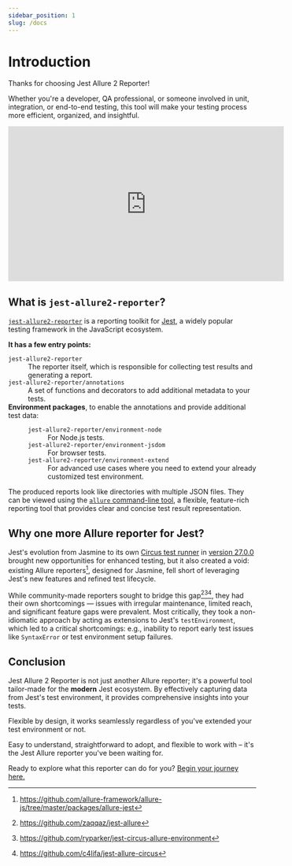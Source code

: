 ```yaml
---
sidebar_position: 1
slug: /docs
---
```


# Introduction

Thanks for choosing Jest Allure 2 Reporter!

Whether you're a developer, QA professional, or someone involved in unit, integration, or end-to-end testing, this tool will make your testing process more efficient, organized, and insightful.

<div className="text--center">
  <iframe width="560" height="315" src="https://www.youtube.com/embed/NpEaa2P7qZI" title="YouTube video player" frameBorder={0} allow="accelerometer; autoplay; clipboard-write; encrypted-media; gyroscope; picture-in-picture; web-share" allowFullScreen></iframe>
</div>

## What is `jest-allure2-reporter`?

[`jest-allure2-reporter`](https://www.npmjs.com/package/jest-allure2-reporter) is a reporting toolkit for [Jest](https://jestjs.io/), a widely popular testing framework in the JavaScript ecosystem.

**It has a few entry points:**

<dl>
  <dt><code>jest-allure2-reporter</code></dt>
  <dd>The reporter itself, which is responsible for collecting test results and generating a report.</dd>
  <dt><code>jest-allure2-reporter/annotations</code></dt>
  <dd>A set of functions and decorators to add additional metadata to your tests.</dd>
  <dt>
    <b>Environment packages</b>, to enable the annotations and provide additional test data:
  </dt>
  <dd>
    <dl>
      <dt><code>jest-allure2-reporter/environment-node</code></dt>
      <dd>For Node.js tests.</dd>
      <dt><code>jest-allure2-reporter/environment-jsdom</code></dt>
      <dd>For browser tests.</dd>
      <dt><code>jest-allure2-reporter/environment-extend</code></dt>
      <dd>For advanced use cases where you need to extend your already customized test environment.</dd>
    </dl>
  </dd>
</dl>

The produced reports look like directories with multiple JSON files.
They can be viewed using the [`allure` command-line tool][allure-cli], a flexible, feature-rich reporting tool that provides clear and concise test result representation.

## Why one more Allure reporter for Jest?

Jest's evolution from Jasmine to its own [Circus test runner](https://github.com/jestjs/jest/pull/3668) in [version 27.0.0](https://jestjs.io/blog/2021/05/25/jest-27#flipping-defaults) brought new opportunities for enhanced testing, but it also created a void: existing Allure reporters[^1], designed for Jasmine, fell short of leveraging Jest's new features and refined test lifecycle.

While community-made reporters sought to bridge this gap[^2][^3][^4], they had their own shortcomings &mdash; issues with irregular maintenance, limited reach, and significant feature gaps were prevalent. Most critically, they took a non-idiomatic approach by acting as extensions to Jest's `testEnvironment`, which led to a critical shortcomings: e.g., inability to report early test issues like `SyntaxError` or test environment setup failures.

## Conclusion

Jest Allure 2 Reporter is not just another Allure reporter; it's a powerful tool tailor-made for the **modern** Jest ecosystem. By effectively capturing data from Jest's test environment, it provides comprehensive insights into your tests.

Flexible by design, it works seamlessly regardless of you've extended your test environment or not.

Easy to understand, straightforward to adopt, and flexible to work with – it's the Jest Allure reporter you've been waiting for.

Ready to explore what this reporter can do for you? [Begin your journey here.][config]

[^1]: https://github.com/allure-framework/allure-js/tree/master/packages/allure-jest
[^2]: https://github.com/zaqqaz/jest-allure
[^3]: https://github.com/ryparker/jest-circus-allure-environment
[^4]: https://github.com/c4lifa/jest-allure-circus

[allure-cli]: https://docs.qameta.io/allure/#_commandline
[config]: ../config/index.mdx


